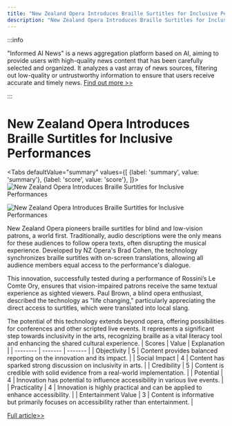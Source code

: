 ```yaml
---
title: "New Zealand Opera Introduces Braille Surtitles for Inclusive Performances"
description: "New Zealand Opera Introduces Braille Surtitles for Inclusive Performances"
---
```



:::info

"Informed AI News" is a news aggregation platform based on AI, aiming to provide users with high-quality news content that has been carefully selected and organized. It analyzes a vast array of news sources, filtering out low-quality or untrustworthy information to ensure that users receive accurate and timely news.  [Find out more >>](/docs/guides)

:::

# New Zealand Opera Introduces Braille Surtitles for Inclusive Performances


<Tabs
	defaultValue="summary"
	values={[
	{label: 'summary', value: 'summary'},
	{label: 'score', value: 'score'},
]}>
<TabItem value="summary">
<img
  src="https://image.informedainews.com/2024/06/Ent-4WR-1718077482-0.jpg"
  alt="New Zealand Opera Introduces Braille Surtitles for Inclusive Performances"
/>

<img
  src="https://image.informedainews.com/2024/06/Ent-FSC-1718077482-1.jpg"
  alt="New Zealand Opera Introduces Braille Surtitles for Inclusive Performances"
/>



New Zealand Opera pioneers braille surtitles for blind and low-vision patrons, a world first. Traditionally, audio descriptions were the only means for these audiences to follow opera texts, often disrupting the musical experience. Developed by NZ Opera's Brad Cohen, the technology synchronizes braille surtitles with on-screen translations, allowing all audience members equal access to the performance's dialogue.

This innovation, successfully tested during a performance of Rossini’s Le Comte Ory, ensures that vision-impaired patrons receive the same textual experience as sighted viewers. Paul Brown, a blind opera enthusiast, described the technology as "life changing," particularly appreciating the direct access to surtitles, which were translated into local slang.

The potential of this technology extends beyond opera, offering possibilities for conferences and other scripted live events. It represents a significant step towards inclusivity in the arts, recognizing braille as a vital literacy tool and enhancing the shared cultural experience.
</TabItem>
<TabItem value="score">
	| Scores     | Value   | Explanation |
	| -------- | ------- | ------- |
	| Objectivity  | 5    | Content provides balanced reporting on the innovation and its impact.    |
	| Social Impact | 4     | Content has sparked strong discussion on inclusivity in arts.    |
	| Credibility    | 5    | Content is credible with solid evidence from a real-world implementation.    |
	| Potential    | 4    | Innovation has potential to influence accessibility in various live events.    |
	| Practicality    | 4    | Innovation is highly practical and can be applied to enhance accessibility.    |
	| Entertainment Value    | 3    | Content is informative but primarily focuses on accessibility rather than entertainment.    |
</TabItem>
</Tabs>

[Full article>>](https://www.theguardian.com/society/article/2024/jun/10/new-zealand-opera-to-provide-braille-surtitles-for-live-performances)

